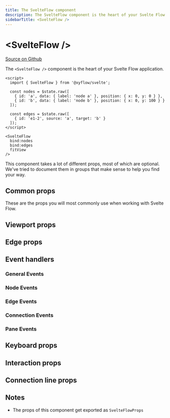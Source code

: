 ```yaml
---
title: The SvelteFlow component
description: The SvelteFlow component is the heart of your Svelte Flow application.
sidebarTitle: <SvelteFlow />
---
```



# \<SvelteFlow />

[Source on Github](https://github.com/xyflow/xyflow/blob/main/packages/svelte/src/lib/container/SvelteFlow/SvelteFlow.svelte)

The `<SvelteFlow />` component is the heart of your Svelte Flow application.

```svelte
<script>
  import { SvelteFlow } from '@xyflow/svelte';

  const nodes = $state.raw([
    { id: 'a', data: { label: 'node a' }, position: { x: 0, y: 0 } },
    { id: 'b', data: { label: 'node b' }, position: { x: 0, y: 100 } }
  ]);

  const edges = $state.raw([
    { id: 'e1-2', source: 'a', target: 'b' }
  ]);
</script>

<SvelteFlow
  bind:nodes
  bind:edges
  fitView
/>
```

This component takes a lot of different props, most of which are optional. We've
tried to document them in groups that make sense to help you find your way.

## Common props

These are the props you will most commonly use when working with Svelte Flow.

<SvelteFlowAPIProps group="common" />

## Viewport props

<SvelteFlowAPIProps group="viewport" />

## Edge props

<SvelteFlowAPIProps group="edge" />

## Event handlers

### General Events

<SvelteFlowAPIProps group="generalEvents" />

### Node Events

<SvelteFlowAPIProps group="nodeEvents" />

### Edge Events

<SvelteFlowAPIProps group="edgeEvents" />

### Connection Events

<SvelteFlowAPIProps group="connectionEvents" />

### Pane Events

<SvelteFlowAPIProps group="paneEvents" />

## Keyboard props

<SvelteFlowAPIProps group="keyboard" />

## Interaction props

<SvelteFlowAPIProps group="interaction" />

## Connection line props

<SvelteFlowAPIProps group="connectionLine" />

## Notes

- The props of this component get exported as `SvelteFlowProps`
